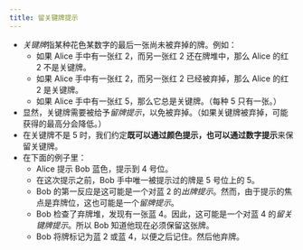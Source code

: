 ```yaml
---
title: 留关键牌提示
---
```



<BeginnersGuideProgress id="critical-save" />

- *关键牌*指某种花色某数字的最后一张尚未被弃掉的牌。例如：
  - 如果 Alice 手中有一张红 2，而另一张红 2 还在牌堆中，那么 Alice 的红 2 不是关键牌。
  - 如果 Alice 手中有一张红 2，而另一张红 2 已经被弃掉，那么 Alice 的红 2 是关键牌。
  - 如果 Alice 手中有一张红 5，那么它总是关键牌。（每种 5 只有一张。）
- 显然，关键牌需要被给予*留牌提示*，以免被弃掉。（如果关键牌被弃掉，可能获得的最高分会降低。）
- 在关键牌不是 5 时，我们约定**既可以通过颜色提示，也可以通过数字提示**来保留关键牌。
- 在下面的例子里：
  - Alice 提示 Bob 蓝色，提示到 4 号位。
  - 在这次提示之前，Bob 手中唯一被提示过的牌是 5 号位上的 5。
  - Bob 的第一反应是这可能是一个对蓝 2 的*出牌提示*。然而，由于提示的焦点是弃牌位，这也可能是一个*留牌提示*。
  - Bob 检查了弃牌堆，发现有一张蓝 4。因此，这可能是一个对蓝 4 的*留关键牌提示*。所以 Bob 知道他现在必须保留这张牌。
  - Bob 将牌标记为蓝 2 或蓝 4，以便之后记住。然后他弃牌。

<CriticalSave />
